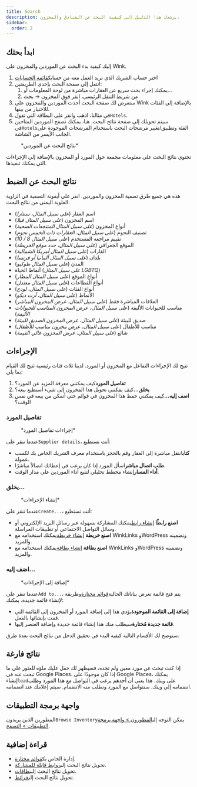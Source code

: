 ```yaml
---
title: Search
description: يرشدك هذا الدليل إلى كيفية البحث عن الفنادق والمخزون.
sidebar:
  order: 2
---
```


## ابدأ بحثك

إليك كيفية بدء البحث عن الموردين والمخزون على Wink.

1. اختر حساب الشريك الذي تريد العمل معه من حسابك[قائمة الحسابات](https://studio.wink.travel/company/list)
2. انتقل إلى صفحة البحث بإحدى الطريقتين:
   1. يمكنك إجراء بحث سريع عن العقارات مباشرة من لوحة المعلومات أو...
   2. من شريط التنقل الرئيسي، انقر فوق المخزون → بحث
3. ستعرض لك صفحة البحث أحدث الموردين والمخزون على Wink بالإضافة إلى الفئات للاختيار من بينها.
4. في مثالنا، اذهب وانقر على البطاقة التي تقول`Hotels`.
5. سيتم تحويلك إلى صفحة نتائج البحث. هنا، يمكنك تصفح الموردين المتاحين في`Hotels`الفئة وتطبيق/تغيير مرشحات البحث باستخدام المرشحات الموجودة على الجانب الأيسر من الشاشة.

<figure>
  <CloudinaryImage width="700" height="570" resize="scale" quality="best" alt="نتائج البحث" src="academy/search-results" errorImage="noimage_opaque_nyrtl0.png" />

  <figcaption>*نتائج البحث عن الموردين*</figcaption>
</figure>


تحتوي نتائج البحث على معلومات مجمعة حول المورد أو المخزون بالإضافة إلى الإجراءات التي يمكنك تنفيذها.

## نتائج البحث عن الضبط

هذه هي جميع طرق تصفية المخزون والموردين. انقر على أيقونة التصفية في الزاوية العلوية اليمنى من نتائج البحث.

* اسم العقار (*على سبيل المثال، سنتارا*)
* اسم المخزون (*على سبيل المثال فيلا*)
* أنواع المخزون (*على سبيل المثال المنتجعات الصحية*)
* تصنيف النجوم (*على سبيل المثال، العقارات ذات الخمس نجوم*)
* تقييم مراجعة المستخدم (*على سبيل المثال 8 / 10*)
* الموقع الجغرافي (*على سبيل المثال، حدد موقع الخريطة*)
* القارات (*على سبيل المثال أمريكا الشمالية*)
* بلدان (*على سبيل المثال ألمانيا أو فرنسا*)
* المدن (*على سبيل المثال طوكيو*)
* أنماط الحياة (*على سبيل المثال LGBTQ*)
* أنواع الموقع (*على سبيل المثال المطار*)
* أنواع القطاعات (*على سبيل المثال معتدل*)
* أنواع الفئات (*على سبيل المثال، لودج*)
* الأنماط (*على سبيل المثال، آرت ديكو*)
* العلاقات المباشرة فقط (*على سبيل المثال، عرض المخزون المباشر*)
* مناسب للحيوانات الأليفة (*على سبيل المثال، عرض المخزون المناسب للحيوانات الأليفة*)
* صديق للبيئة (*على سبيل المثال، عرض المخزون الصديق للبيئة*)
* مناسب للأطفال (*على سبيل المثال، عرض مخزون مناسب للأطفال*)
* شائع (*على سبيل المثال، عرض المخزون عالي القيمة*)

## الإجراءات

تتيح لك الإجراءات التفاعل مع المخزون أو المورد. لدينا ثلاث فئات رئيسية تتيح لك القيام بما يلي:

1. **تفاصيل المورد**كيف يمكنني معرفة المزيد عن المورد؟
2. **يخلق...**&#x643;يف يمكنني تحويل هذا المخزون إلى شيء أستطيع بيعه؟
3. **اضف إليه...**&#x643;يف يمكنني حفظ هذا المخزون في قوائم حتى أتمكن من بيعه في نفس الوقت؟

### تفاصيل المورد

<figure>
  <CloudinaryImage width="350" height="190" resize="scale" quality="best" alt="تفاصيل المورد" src="academy/supplier-details" errorImage="noimage_opaque_nyrtl0.png" />

  <figcaption>*إجراءات تفاصيل المورد*</figcaption>
</figure>


عندما تنقر على`Supplier details`، أنت تستطيع:

* **كتاب**انتقل مباشرة إلى العقار وقم بالحجز باستخدام معرف الشريك الخاص بك لكسب عمولة.
* **طلب اتصال مباشر**اسأل المورد إذا كان يرغب في إعطائك اتصالاً مباشرًا.
* **أداء المسار**إنشاء مخطط تحليلي لتتبع أداء الموردين على مدار الوقت.

### يخلق...

<figure>
  <CloudinaryImage width="350" height="238" resize="scale" quality="best" alt="الإجراءات" src="academy/inventory-actions" errorImage="noimage_opaque_nyrtl0.png" />

  <figcaption>*إنشاء الإجراءات*</figcaption>
</figure>


عندما تنقر على`Create...`، أنت تستطيع:

* **اصنع رابطًا** [إنشاء رابط](/studio/shareable-links)يمكنك المشاركة بسهولة عبر رسائل البريد الإلكتروني أو وسائل التواصل الاجتماعي أو تطبيقات المراسلة.
* **اصنع خريطة** [إنشاء خريطة](/studio/maps)يمكنك استخدامه مع WinkLinks وWordPress وتضمينه والمزيد.
* **اصنع بطاقة** [إنشاء بطاقة](/studio/cards)يمكنك استخدامه مع WinkLinks وWordPress وتضمينه والمزيد.

### اضف إليه...

<figure>
  <CloudinaryImage width="350" height="203" resize="scale" quality="best" alt="الإجراءات" src="academy/add-to" errorImage="noimage_opaque_nyrtl0.png" />

  <figcaption>*إضافة إلى الإجراءات*</figcaption>
</figure>


عندما تنقر على`Add to...`، يتم فتح قائمة تعرض بياناتك الحالية[قوائم مختارة](/studio/curated-lists)وطريقة لإنشاء قائمة جديدة. يمكنك:

* **إضافة إلى القائمة الموجودة**يؤدي هذا إلى إضافة المورد أو المخزون إلى القائمة التي قمت بإنشائها بالفعل.
* **قائمة جديدة مُختارة**سيطلب منك هذا إنشاء قائمة جديدة وإضافة العنصر إليها.

ستوضح لك الأقسام التالية كيفية البدء في تحقيق الدخل من نتائج البحث بعدة طرق.

## نتائج فارغة

إذا كنت تبحث عن مورد معين ولم تجده، فسيظهر لك حقل عليك ملؤه للعثور على ما تبحث عنه في Google Places. إذا كان موجودًا على Google Places، يمكنك إنشاء`lead`على وينك. هذا يعني أن أحدهم يرغب في التواصل مع هذا المورد وطلب انضمامه إلى وينك. سنتواصل مع المورد ونطلب منه الانضمام. سيتم إعلامك عند انضمامه.

## واجهة برمجة التطبيقات

المطورين الذين يريدون`Browse Inventory`يمكن التوجه إلى[المطورون > واجهة برمجة التطبيقات > التصفح](/developers/apis/#browse-api).

## قراءة إضافية

* إدارة الخاص بك[قوائم مختارة](/studio/curated-lists).
* تحويل نتائج البحث إلى[روابط قابلة للمشاركة](/studio/shareable-links).
* تحويل نتائج البحث إلى[بطاقات](/studio/cards).
* تحويل نتائج البحث إلى[خرائط](/studio/maps).

